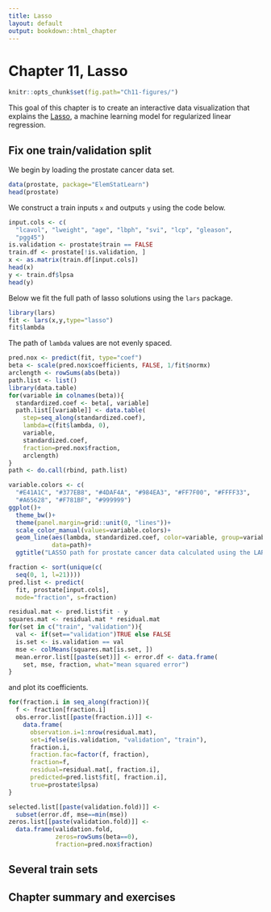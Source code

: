 ```yaml
---
title: Lasso
layout: default
output: bookdown::html_chapter
---
```


# Chapter 11, Lasso

```r
knitr::opts_chunk$set(fig.path="Ch11-figures/")
```

This goal of this chapter is to create an interactive data
visualization that explains the
[Lasso](https://en.wikipedia.org/wiki/Lasso_%28statistics%29), a
machine learning model for regularized linear regression.

## Fix one train/validation split

We begin by loading the prostate cancer data set.

```r
data(prostate, package="ElemStatLearn")
head(prostate)
```

We construct a train inputs `x` and outputs `y` using the code below.

```r
input.cols <- c(
  "lcavol", "lweight", "age", "lbph", "svi", "lcp", "gleason", 
  "pgg45")
is.validation <- prostate$train == FALSE
train.df <- prostate[!is.validation, ]
x <- as.matrix(train.df[input.cols])
head(x)
y <- train.df$lpsa
head(y)
```

Below we fit the full path of lasso solutions using the `lars` package.

```r
library(lars)
fit <- lars(x,y,type="lasso")
fit$lambda
```

The path of `lambda` values are not evenly spaced.

```r
pred.nox <- predict(fit, type="coef")
beta <- scale(pred.nox$coefficients, FALSE, 1/fit$normx)
arclength <- rowSums(abs(beta))
path.list <- list()
library(data.table)
for(variable in colnames(beta)){
  standardized.coef <- beta[, variable]
  path.list[[variable]] <- data.table(
    step=seq_along(standardized.coef),
    lambda=c(fit$lambda, 0),
    variable,
    standardized.coef,
    fraction=pred.nox$fraction,
    arclength)
}
path <- do.call(rbind, path.list)

variable.colors <- c(
  "#E41A1C", "#377EB8", "#4DAF4A", "#984EA3", "#FF7F00", "#FFFF33", 
  "#A65628", "#F781BF", "#999999")
ggplot()+
  theme_bw()+
  theme(panel.margin=grid::unit(0, "lines"))+
  scale_color_manual(values=variable.colors)+
  geom_line(aes(lambda, standardized.coef, color=variable, group=variable),
            data=path)+
  ggtitle("LASSO path for prostate cancer data calculated using the LARS")
```

```r
fraction <- sort(unique(c(
  seq(0, 1, l=21))))
pred.list <- predict(
  fit, prostate[input.cols],
  mode="fraction", s=fraction)
```

```r
residual.mat <- pred.list$fit - y
squares.mat <- residual.mat * residual.mat
for(set in c("train", "validation")){
  val <- if(set=="validation")TRUE else FALSE
  is.set <- is.validation == val
  mse <- colMeans(squares.mat[is.set, ])
  mean.error.list[[paste(set)]] <- error.df <- data.frame(
    set, mse, fraction, what="mean squared error")
}

```

and plot its coefficients.


```r
for(fraction.i in seq_along(fraction)){
  f <- fraction[fraction.i]
  obs.error.list[[paste(fraction.i)]] <- 
    data.frame(
      observation.i=1:nrow(residual.mat),
      set=ifelse(is.validation, "validation", "train"),
      fraction.i,
      fraction.fac=factor(f, fraction),
      fraction=f,
      residual=residual.mat[, fraction.i],
      predicted=pred.list$fit[, fraction.i],
      true=prostate$lpsa)
}

selected.list[[paste(validation.fold)]] <-
  subset(error.df, mse==min(mse))
zeros.list[[paste(validation.fold)]] <-
  data.frame(validation.fold,
             zeros=rowSums(beta==0),
             fraction=pred.nox$fraction)

```


## Several train sets

## Chapter summary and exercises
